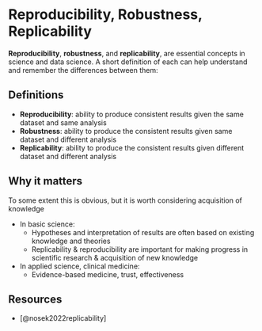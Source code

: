 # Reproducibility, Robustness, Replicability {#sec-reprobrep}

**Reproducibility**, **robustness**, and **replicability**, are essential concepts
in science and data science. A short definition of each can help understand and 
remember the differences between them:

## Definitions

- **Reproducibility**: ability to produce consistent results given the same dataset and same analysis
- **Robustness**: ability to produce the consistent results given same dataset and different analysis
- **Replicability**: ability to produce the consistent results given different dataset and different analysis

## Why it matters

To some extent this is obvious, but it is worth considering acquisition of knowledge

- In basic science: 
  - Hypotheses and interpretation of results are often based on existing knowledge and theories
  - Replicability & reproducibility are important for making progress in scientific research & acquisition of new knowledge
- In applied science, clinical medicine:
  - Evidence-based medicine, trust, effectiveness

## Resources

- [@nosek2022replicability]
